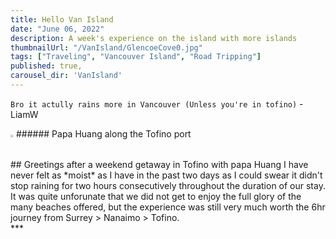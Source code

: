 ```yaml
---
title: Hello Van Island
date: "June 06, 2022"
description: A week's experience on the island with more islands
thumbnailUrl: "/VanIsland/GlencoeCove0.jpg"
tags: ["Traveling", "Vancouver Island", "Road Tripping"]
published: true,
carousel_dir: 'VanIsland'
---
```



`Bro it actully rains more in Vancouver (Unless you're in tofino)` - LiamW
  <div>
    <Image
      src={"/adventures/VanIsland/Papa Huang @ Tofino Port.jpg"}
      height="1%"
      width="1%"
      alt="thumbnail"
      layout="responsive"
    />
    ###### Papa Huang along the Tofino port
  </div>

<div>
  <div>
    ## Greetings after a weekend getaway in Tofino with papa Huang I have never
    felt as *moist* as I have in the past two days as I could swear it didn't
    stop raining for two hours consecutively throughout the duration of our
    stay. It was quite unforunate that we did not get to enjoy the full glory of
    the many beaches offered, but the experience was still very much worth the
    6hr journey from Surrey > Nanaimo > Tofino.
  </div>
  ***
</div>
